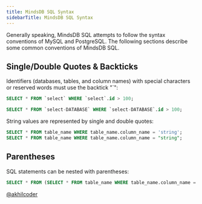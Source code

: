 ```yaml
---
title: MindsDB SQL Syntax
sidebarTitle: MindsDB SQL Syntax
---
```


Generally speaking, MindsDB SQL attempts to follow the syntax conventions of MySQL and PostgreSQL. The following
sections describe some common conventions of MindsDB SQL.


## Single/Double Quotes & Backticks

Identifiers (databases, tables, and column names) with special characters or reserved words must use the backtick
"`":

```sql
SELECT * FROM `select` WHERE `select`.id > 100;

SELECT * FROM `select-DATABASE` WHERE `select-DATABASE`.id > 100;
```

String values are represented by single and double quotes:

```sql
SELECT * FROM table_name WHERE table_name.column_name = 'string';
SELECT * FROM table_name WHERE table_name.column_name = "string";
```

## Parentheses

SQL statements can be nested with parentheses:

```sql
SELECT * FROM (SELECT * FROM table_name WHERE table_name.column_name = 'string') ;

```

[@akhilcoder](https://www.youtube.com/@akhilcoder)
